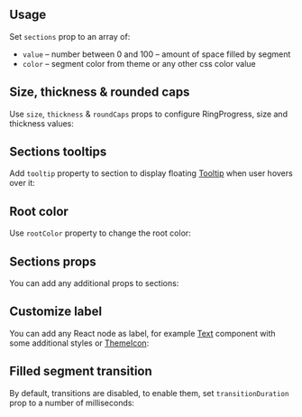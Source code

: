 

## Usage

Set `sections` prop to an array of:

- `value` – number between 0 and 100 – amount of space filled by segment
- `color` – segment color from theme or any other css color value

<Demo data={RingProgressDemos.usage} />

## Size, thickness & rounded caps

Use `size`, `thickness` & `roundCaps` props to configure RingProgress, size and thickness values:

<Demo data={RingProgressDemos.configurator} />

## Sections tooltips

Add `tooltip` property to section to display floating [Tooltip](/core/tooltip/) when user hovers over it:

<Demo data={RingProgressDemos.tooltip} />

## Root color

Use `rootColor` property to change the root color:

<Demo data={RingProgressDemos.rootColor} />

## Sections props

You can add any additional props to sections:

<Demo data={RingProgressDemos.sectionsProps} />

## Customize label

You can add any React node as label, for example [Text](/core/text/) component with some additional styles
or [ThemeIcon](/core/theme-icon/):

<Demo data={RingProgressDemos.label} />

## Filled segment transition

By default, transitions are disabled, to enable them, set `transitionDuration` prop
to a number of milliseconds:

<Demo data={RingProgressDemos.transitions} />
